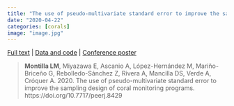```yaml
---
title: "The use of pseudo-multivariate standard error to improve the sampling design of coral monitoring programs"
date: "2020-04-22"
categories: [corals]
image: "image.jpg"
---
```

[Full text](https://peerj.com/articles/8429/) |
[Data and code](https://github.com/luismmontilla/coral_muse) |
[Conference poster](https://zenodo.org/record/3233879)

> **Montilla LM**, Miyazawa E, Ascanio A, López-Hernández M, Mariño-Briceño G, Rebolledo-Sánchez Z, Rivera A, Mancilla DS, Verde A, Cróquer A. 2020. The use of pseudo-multivariate standard error to improve the sampling design of coral monitoring programs. https://doi.org/10.7717/peerj.8429
